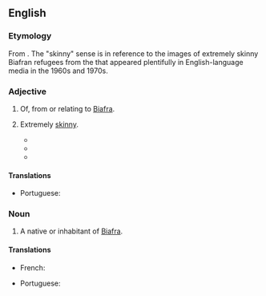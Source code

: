 ==English==

===Etymology===
From {{suffix|en|Biafra|an}}. The "skinny" sense is in reference to the images of extremely skinny Biafran refugees from the {{w|Nigerian Civil War}} that appeared plentifully in English-language media in the 1960s and 1970s.

===Adjective===
{{en-adj}}

# Of, from or relating to [[Biafra]].
# {{lb|en|derogatory}} Extremely [[skinny]].
#* {{quote-book|lang=en|title=Last Rights: Rescuing the End of Life from the Medical System|author=Stephen P. Kiernan|year=2006|passage="He looked '''Biafran''', he looked HIV-positive," Suzanne said, "Contrary to what the doctors were worried about, I believe those kids were keeping him alive."}}
#* {{quote-book|lang=en|passage=She was truly skinny now and in this defenseless. She had surpassed fashionable and veered into unhealth. She looked '''Biafran'''; her eyes seemed to bulge out of her head.|author=Wendy Rawlings|year=2007|title=The Agnostics|page=111}}
#* {{quote-av|lang=en|title=Animal Kingdom|year=2010|time=1:42:08|passage=You want food? You look '''Biafran'''.}}

====Translations====
{{trans-top|of, from or relating to Biafra}}
* Portuguese: {{t|pt|biafrense}}
{{trans-mid}}
{{trans-bottom}}

===Noun===
{{en-noun}}

# A native or inhabitant of [[Biafra]].

====Translations====
{{trans-top|a person from Biafra}}
* French: {{t+|fr|Biafrais|m}}
{{trans-mid}}
* Portuguese: {{t|pt|biafrense|m|f}}
{{trans-bottom}}
